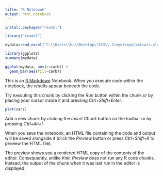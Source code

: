 ```yaml
---
title: "R Notebook"
output: html_notebook
---
```

```r
install.packages("readxl")
```

```r
library("readxl")  
```

```r
mydata=read_excel("C:\\Users\\hp\\Desktop\\543\\-JinyuYanyu\\mtcars.xlsx")
```

```r
library(ggplot2)
summary(mydata)
```

```r
ggplot(mydata, aes(x=carb)) +
  geom_bar(aes(fill=carb))
```



This is an [R Markdown](http://rmarkdown.rstudio.com) Notebook. When you execute code within the notebook, the results appear beneath the code. 

Try executing this chunk by clicking the *Run* button within the chunk or by placing your cursor inside it and pressing *Ctrl+Shift+Enter*. 

```r
plot(cars)
```

Add a new chunk by clicking the *Insert Chunk* button on the toolbar or by pressing *Ctrl+Alt+I*.

When you save the notebook, an HTML file containing the code and output will be saved alongside it (click the *Preview* button or press *Ctrl+Shift+K* to preview the HTML file).

The preview shows you a rendered HTML copy of the contents of the editor. Consequently, unlike *Knit*, *Preview* does not run any R code chunks. Instead, the output of the chunk when it was last run in the editor is displayed.
